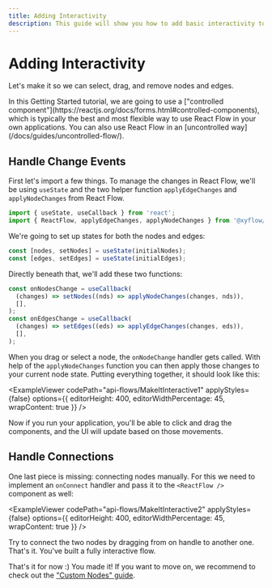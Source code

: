 ```yaml
---
title: Adding Interactivity
description: This guide will show you how to add basic interactivity to your flow.
---
```


# Adding Interactivity


Let's make it so we can select, drag, and remove nodes and edges.

<Callout type="info">
  In this Getting Started tutorial, we are going to use a ["controlled
  component"](https://reactjs.org/docs/forms.html#controlled-components), which
  is typically the best and most flexible way to use React Flow in your own
  applications. You can also use React Flow in an [uncontrolled
  way](/docs/guides/uncontrolled-flow/).
</Callout>

## Handle Change Events

First let's import a few things. To manage the changes in React Flow, we'll be using `useState` and the two helper function `applyEdgeChanges` and `applyNodeChanges` from React Flow.

```js
import { useState, useCallback } from 'react';
import { ReactFlow, applyEdgeChanges, applyNodeChanges } from '@xyflow/react';
```

We're going to set up states for both the nodes and edges:

```js
const [nodes, setNodes] = useState(initialNodes);
const [edges, setEdges] = useState(initialEdges);
```

Directly beneath that, we'll add these two functions:

```js
const onNodesChange = useCallback(
  (changes) => setNodes((nds) => applyNodeChanges(changes, nds)),
  [],
);
const onEdgesChange = useCallback(
  (changes) => setEdges((eds) => applyEdgeChanges(changes, eds)),
  [],
);
```

When you drag or select a node, the `onNodeChange` handler gets called. With help of the `applyNodeChanges` function you can then apply those changes to your current node state. Putting everything together, it should look like this:

<ExampleViewer
  codePath="api-flows/MakeItInteractive1"
  applyStyles={false}
  options={{ editorHeight: 400, editorWidthPercentage: 45, wrapContent: true }}
/>

Now if you run your application, you'll be able to click and drag the components, and the UI will update based on those movements.

## Handle Connections

One last piece is missing: connecting nodes manually. For this we need to implement an `onConnect` handler and pass it to the `<ReactFlow />` component as well:

<ExampleViewer
  codePath="api-flows/MakeItInteractive2"
  applyStyles={false}
  options={{ editorHeight: 400, editorWidthPercentage: 45, wrapContent: true }}
/>

Try to connect the two nodes by dragging from on handle to another one. That's it. You've built a fully interactive flow.

That's it for now :) You made it! If you want to move on, we recommend to check out the ["Custom Nodes" guide](/learn/customization/custom-nodes).
